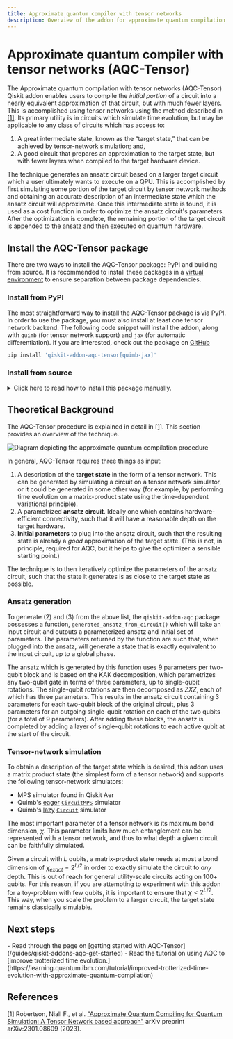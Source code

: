 ```yaml
---
title: Approximate quantum compiler with tensor networks
description: Overview of the addon for approximate quantum compilation using tensor networks
---
```


# Approximate quantum compiler with tensor networks (AQC-Tensor)

The Approximate quantum compilation with tensor networks (AQC-Tensor) Qiskit addon enables users to compile the *initial portion* of a circuit into a nearly equivalent approximation of that circuit, but with much fewer layers. This is accomplished using tensor networks using the method described in [[1]](#references). Its primary utility is in circuits which simulate time evolution, but may be applicable to any class of circuits which has access to:

1. A great intermediate state, known as the “target state,” that can be achieved by tensor-network simulation; and,
2. A good circuit that prepares an approximation to the target state, but with fewer layers when compiled to the target hardware device.


The technique generates an ansatz circuit based on a larger target circuit which a user ultimately wants to execute on a QPU. This is accomplished by first simulating some portion of the target circuit by tensor network methods and obtaining an accurate description of an intermediate state which the ansatz circuit will approximate. Once this intermediate state is found, it is used as a cost function in order to optimize the ansatz circuit's parameters. After the optimization is complete, the remaining portion of the target circuit is appended to the ansatz and then executed on quantum hardware.


## Install the AQC-Tensor package

There are two ways to install the AQC-Tensor package: PyPI and building from source. It is recommended to install these packages in a [virtual environment](https://docs.python.org/3.10/tutorial/venv.html) to ensure separation between package dependencies.

### Install from PyPI

The most straightforward way to install the AQC-Tensor package is via PyPI. In order to use the package, you must also install at least one tensor network backend. The following code snippet will install the addon, along with `quimb` (for tensor network support) and `jax` (for automatic differentiation). If you are interested, check out the package on [GitHub](https://github.com/Qiskit/qiskit-addon-aqc-tensor)

```bash
pip install 'qiskit-addon-aqc-tensor[quimb-jax]'
```

### Install from source

<details>
<summary>
Click here to read how to install this package manually.
</summary>

If you wish to contribute to this package or want to install it manually, first clone the repository:

```bash
git clone git clone git@github.com:Qiskit/qiskit-addon-aqc-tensor.git
```
and install the package via `pip`. If you plan on running the tutorials found in the package repository, install the notebook dependencies as well. If you plan on developing in the repository, you may also want to install the `dev` dependencies.
```bash
pip install tox jupyterlab -e '.[notebook-dependencies,dev]'
```
</details>

## Theoretical Background

The AQC-Tensor procedure is explained in detail in [[1]](#references). This section provides an overview of the technique.

![Diagram depicting the approximate quantum compilation procedure](/images/guides/qiskit-addons/aqc_diagram.avif)

In general, AQC-Tensor requires three things as input:
1. A description of the **target state** in the form of a tensor network. This can be generated by simulating a circuit on a tensor network simulator, or it could be generated in some other way (for example, by performing time evolution on a matrix-product state using the time-dependent variational principle).
2. A parametrized **ansatz circuit**. Ideally one which contains hardware-efficient connectivity, such that it will have a reasonable depth on the target hardware.
3. **Initial parameters** to plug into the ansatz circuit, such that the resulting state is already a *good* approximation of the target state. (This is not, in principle, required for AQC, but it helps to give the optimizer a sensible starting point.)

The technique is to then iteratively optimize the parameters of the ansatz circuit, such that the state it generates is as close to the target state as possible.

### Ansatz generation

To generate (2) and (3) from the above list, the `qiskit-addon-aqc` package possesses a function, `generated_ansatz_from_circuit()` which will take an input circuit and outputs a parameterized ansatz and initial set of parameters. The parameters returned by the function are such that, when plugged into the ansatz, will generate a state that is exactly equivalent to the input circuit, up to a global phase.

The ansatz which is generated by this function uses 9 parameters per two-qubit block and is based on the KAK decomposition, which parametrizes any two-qubit gate in terms of three parameters, up to single-qubit rotations. The single-qubit rotations are then decomposed as $ZXZ$, each of which has three parameters. This results in the ansatz circuit containing 3 parameters for each two-qubit block of the original circuit, plus 3 parameters for an outgoing single-qubit rotation on each of the two qubits (for a total of 9 parameters). After adding these blocks, the ansatz is completed by adding a layer of single-qubit rotations to each active qubit at the start of the circuit.

### Tensor-network simulation

To obtain a description of the target state which is desired, this addon uses a matrix product state (the simplest form of a tensor network) and supports the following tensor-network simulators:
- MPS simulator found in Qiskit Aer
- Quimb's [eager](https://quimb.readthedocs.io/en/latest/tensor-circuit-mps.html) [`CircuitMPS`](https://quimb.readthedocs.io/en/latest/autoapi/quimb/tensor/index.html#quimb.tensor.CircuitMPS) simulator
- Quimb's [lazy](https://quimb.readthedocs.io/en/latest/tensor-circuit.html) [`Circuit`](https://quimb.readthedocs.io/en/latest/autoapi/quimb/tensor/index.html#quimb.tensor.Circuit) simulator

The most important parameter of a tensor network is its maximum bond dimension, $\chi$. This parameter limits how much entanglement can be represented with a tensor network, and thus to what depth a given circuit can be faithfully simulated. 

Given a circuit with $L$ qubits, a matrix-product state needs at most a bond dimension of $\chi_{exact} = 2^{L/2}$ in order to exactly simulate the circuit to *any* depth. This is out of reach for general utility-scale circuits acting on 100+ qubits. For this reason, if you are attempting to experiment with this addon for a toy-problem with few qubits, it is important to ensure that $\chi < 2^{L/2}$. This way, when you scale the problem to a larger circuit, the target state remains classically simulable.

## Next steps

<Admonition type="tip" title="Recommendations">
    - Read through the page on [getting started with AQC-Tensor](/guides/qiskit-addons-aqc-get-started)
    - Read the tutorial on using AQC to [improve trotterized time evolution.](https://learning.quantum.ibm.com/tutorial/improved-trotterized-time-evolution-with-approximate-quantum-compilation)
</Admonition>


## References

[1] Robertson, Niall F., et al. ["Approximate Quantum Compiling for Quantum Simulation: A Tensor Network based approach"](https://arxiv.org/abs/2301.08609) arXiv preprint arXiv:2301.08609 (2023).
